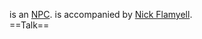 {{Npc
 |area=Incarnam
 |loc=Lake
 |coords=[-2,-2]
 |details=Outside [[Incarnam Alchemists' Workshop]]
 |options=[[{{PAGENAME}}#Talk|Talk]]
}}
'''{{PAGENAME}}''' is an [[NPC]]. {{PAGENAME}} is accompanied by [[Nick Flamyell]].
<br style="clear:both" />
==Talk==
{{dialog|text=''gives you a burning look''
; Take a cautionary step back.
}}
